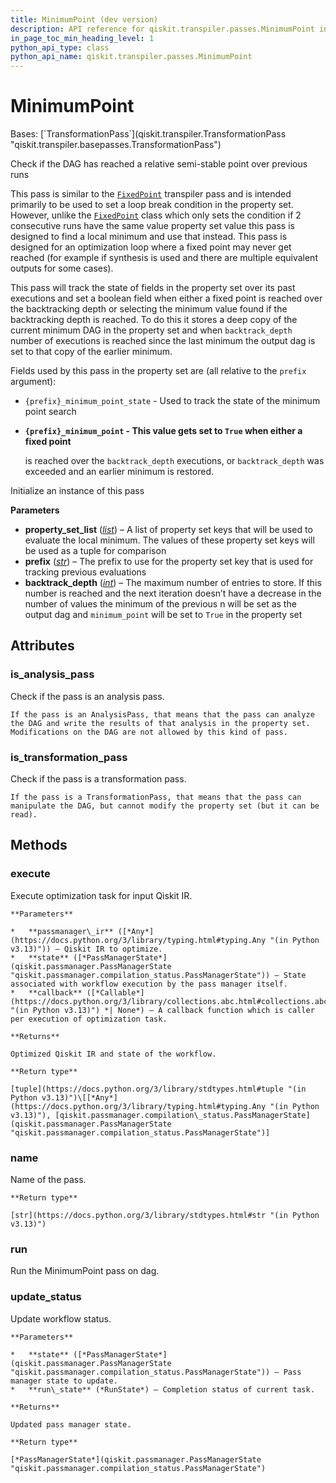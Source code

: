 ```yaml
---
title: MinimumPoint (dev version)
description: API reference for qiskit.transpiler.passes.MinimumPoint in the dev version of qiskit
in_page_toc_min_heading_level: 1
python_api_type: class
python_api_name: qiskit.transpiler.passes.MinimumPoint
---
```


# MinimumPoint

<Class id="qiskit.transpiler.passes.MinimumPoint" isDedicatedPage={true} github="https://github.com/Qiskit/qiskit/tree/main/qiskit/transpiler/passes/utils/minimum_point.py#L24-L109" signature="qiskit.transpiler.passes.MinimumPoint(*args, **kwargs)" modifiers="class">
  Bases: [`TransformationPass`](qiskit.transpiler.TransformationPass "qiskit.transpiler.basepasses.TransformationPass")

  Check if the DAG has reached a relative semi-stable point over previous runs

  This pass is similar to the [`FixedPoint`](qiskit.transpiler.passes.FixedPoint "qiskit.transpiler.passes.FixedPoint") transpiler pass and is intended primarily to be used to set a loop break condition in the property set. However, unlike the [`FixedPoint`](qiskit.transpiler.passes.FixedPoint "qiskit.transpiler.passes.FixedPoint") class which only sets the condition if 2 consecutive runs have the same value property set value this pass is designed to find a local minimum and use that instead. This pass is designed for an optimization loop where a fixed point may never get reached (for example if synthesis is used and there are multiple equivalent outputs for some cases).

  This pass will track the state of fields in the property set over its past executions and set a boolean field when either a fixed point is reached over the backtracking depth or selecting the minimum value found if the backtracking depth is reached. To do this it stores a deep copy of the current minimum DAG in the property set and when `backtrack_depth` number of executions is reached since the last minimum the output dag is set to that copy of the earlier minimum.

  Fields used by this pass in the property set are (all relative to the `prefix` argument):

  *   `{prefix}_minimum_point_state` - Used to track the state of the minimum point search

  *   **`{prefix}_minimum_point` - This value gets set to `True` when either a fixed point**

      is reached over the `backtrack_depth` executions, or `backtrack_depth` was exceeded and an earlier minimum is restored.

  Initialize an instance of this pass

  **Parameters**

  *   **property\_set\_list** ([*list*](https://docs.python.org/3/library/stdtypes.html#list "(in Python v3.13)")) – A list of property set keys that will be used to evaluate the local minimum. The values of these property set keys will be used as a tuple for comparison
  *   **prefix** ([*str*](https://docs.python.org/3/library/stdtypes.html#str "(in Python v3.13)")) – The prefix to use for the property set key that is used for tracking previous evaluations
  *   **backtrack\_depth** ([*int*](https://docs.python.org/3/library/functions.html#int "(in Python v3.13)")) – The maximum number of entries to store. If this number is reached and the next iteration doesn’t have a decrease in the number of values the minimum of the previous n will be set as the output dag and `minimum_point` will be set to `True` in the property set

  ## Attributes

  ### is\_analysis\_pass

  <Attribute id="qiskit.transpiler.passes.MinimumPoint.is_analysis_pass">
    Check if the pass is an analysis pass.

    If the pass is an AnalysisPass, that means that the pass can analyze the DAG and write the results of that analysis in the property set. Modifications on the DAG are not allowed by this kind of pass.
  </Attribute>

  ### is\_transformation\_pass

  <Attribute id="qiskit.transpiler.passes.MinimumPoint.is_transformation_pass">
    Check if the pass is a transformation pass.

    If the pass is a TransformationPass, that means that the pass can manipulate the DAG, but cannot modify the property set (but it can be read).
  </Attribute>

  ## Methods

  ### execute

  <Function id="qiskit.transpiler.passes.MinimumPoint.execute" github="https://github.com/Qiskit/qiskit/tree/main/qiskit/transpiler/basepasses.py#L189-L211" signature="execute(passmanager_ir, state, callback=None)">
    Execute optimization task for input Qiskit IR.

    **Parameters**

    *   **passmanager\_ir** ([*Any*](https://docs.python.org/3/library/typing.html#typing.Any "(in Python v3.13)")) – Qiskit IR to optimize.
    *   **state** ([*PassManagerState*](qiskit.passmanager.PassManagerState "qiskit.passmanager.compilation_status.PassManagerState")) – State associated with workflow execution by the pass manager itself.
    *   **callback** ([*Callable*](https://docs.python.org/3/library/collections.abc.html#collections.abc.Callable "(in Python v3.13)") *| None*) – A callback function which is caller per execution of optimization task.

    **Returns**

    Optimized Qiskit IR and state of the workflow.

    **Return type**

    [tuple](https://docs.python.org/3/library/stdtypes.html#tuple "(in Python v3.13)")\[[*Any*](https://docs.python.org/3/library/typing.html#typing.Any "(in Python v3.13)"), [qiskit.passmanager.compilation\_status.PassManagerState](qiskit.passmanager.PassManagerState "qiskit.passmanager.compilation_status.PassManagerState")]
  </Function>

  ### name

  <Function id="qiskit.transpiler.passes.MinimumPoint.name" github="https://github.com/Qiskit/qiskit/tree/main/qiskit/passmanager/base_tasks.py#L68-L70" signature="name()">
    Name of the pass.

    **Return type**

    [str](https://docs.python.org/3/library/stdtypes.html#str "(in Python v3.13)")
  </Function>

  ### run

  <Function id="qiskit.transpiler.passes.MinimumPoint.run" github="https://github.com/Qiskit/qiskit/tree/main/qiskit/transpiler/passes/utils/minimum_point.py#L75-L109" signature="run(dag)">
    Run the MinimumPoint pass on dag.
  </Function>

  ### update\_status

  <Function id="qiskit.transpiler.passes.MinimumPoint.update_status" github="https://github.com/Qiskit/qiskit/tree/main/qiskit/transpiler/basepasses.py#L213-L221" signature="update_status(state, run_state)">
    Update workflow status.

    **Parameters**

    *   **state** ([*PassManagerState*](qiskit.passmanager.PassManagerState "qiskit.passmanager.compilation_status.PassManagerState")) – Pass manager state to update.
    *   **run\_state** (*RunState*) – Completion status of current task.

    **Returns**

    Updated pass manager state.

    **Return type**

    [*PassManagerState*](qiskit.passmanager.PassManagerState "qiskit.passmanager.compilation_status.PassManagerState")
  </Function>
</Class>

